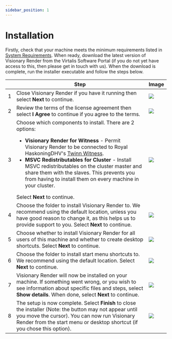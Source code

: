 ```yaml
---
sidebar_position: 1
---
```


# Installation

Firstly, check that your machine meets the minimum requirements listed in [System Requirements](../reference/system-requirements.mdx). When ready, download the latest version of Visionary Render from the Virtalis Software Portal (if you do not yet have access to this, then please get in touch with us). When the download is complete, run the installer executable and follow the steps below.

| | Step | Image |
|---|---|---|
| 1 | Close Visionary Render if you have it running then select **Next** to continue. | ![](/img/visionary-render/getting-started/installation/1-start.png) |
| 2 | Review the terms of the license agreement then select **I Agree** to continue if you agree to the terms. | ![](/img/visionary-render/getting-started/installation/2-license-agreement.png) |
| 3 | Choose which components to install. There are 2 options: <ul><li>**Visionary Render for Witness** - Permit Visionary Render to be connected to Royal HaskoningDHV's [Twinn Witness](../integrations/twinn-witness.mdx).</li><li>**MSVC Redistributables for Cluster** - Install MSVC redistributables on the cluster master and share them with the slaves. This prevents you from having to install them on every machine in your cluster.</li></ul>Select **Next** to continue. | ![](/img/visionary-render/getting-started/installation/3-components.png) |
| 4 | Choose the folder to install Visionary Render to. We recommend using the default location, unless you have good reason to change it, as this helps us to provide support to you. Select **Next** to continue. | ![](/img/visionary-render/getting-started/installation/4-install-location.png) |
| 5 | Choose whether to install Visionary Render for all users of this machine and whether to create desktop shortcuts. Select **Next** to continue. | ![](/img/visionary-render/getting-started/installation/5-additional-options.png) |
| 6 | Choose the folder to install start menu shortcuts to. We recommend using the default location. Select **Next** to continue. | ![](/img/visionary-render/getting-started/installation/6-start-menu-folder.png) |
| 7 | Visionary Render will now be installed on your machine. If something went wrong, or you wish to see information about specific files and steps, select **Show details**. When done, select **Next** to continue. | ![](/img/visionary-render/getting-started/installation/7-installing.png) |
| 8 | The setup is now complete. Select **Finish** to close the installer (Note: the button may not appear until you move the cursor). You can now run Visionary Render from the start menu or desktop shortcut (if you chose this option). | ![](/img/visionary-render/getting-started/installation/8-finish.png) |
